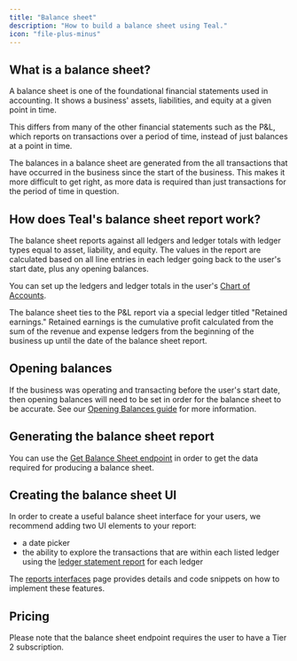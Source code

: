 ```yaml
---
title: "Balance sheet"
description: "How to build a balance sheet using Teal."
icon: "file-plus-minus"
---
```


## What is a balance sheet?

A balance sheet is one of the foundational financial statements used in accounting. It shows a business' assets, liabilities, and equity at a given point in time. 

This differs from many of the other financial statements such as the P&L, which reports on transactions over a period of time, instead of just balances at a point in time.

The balances in a balance sheet are generated from the all transactions that have occurred in the business since the start of the business. This makes it more difficult to get right, as more data is required than just transactions for the period of time in question.

## How does Teal's balance sheet report work?

The balance sheet reports against all ledgers and ledger totals with ledger types equal to asset, liability, and equity. The values in the report are calculated based on all line entries in each ledger going back to the user's start date, plus any opening balances.

You can set up the ledgers and ledger totals in the user's [Chart of Accounts](/configuration/chart_of_accounts_config).

The balance sheet ties to the P&L report via a special ledger titled "Retained earnings." Retained earnings is the cumulative profit calculated from the sum of the revenue and expense ledgers from the beginning of the business up until the date of the balance sheet report.

## Opening balances

If the business was operating and transacting before the user's start date, then opening balances will need to be set in order for the balance sheet to be accurate. See our [Opening Balances guide](/transactions/opening_balances) for more information.

## Generating the balance sheet report

You can use the [Get Balance Sheet endpoint](/api-reference/reports/get_balance_sheet) in order to get the data required for producing a balance sheet.

## Creating the balance sheet UI

In order to create a useful balance sheet interface for your users, we recommend adding two UI elements to your report:

- a date picker
- the ability to explore the transactions that are within each listed ledger using the [ledger statement report](/reports/ledger_statement) for each ledger

The [reports interfaces](/interfaces/reports) page provides details and code snippets on how to implement these features.

## Pricing

Please note that the balance sheet endpoint requires the user to have a Tier 2 subscription.
